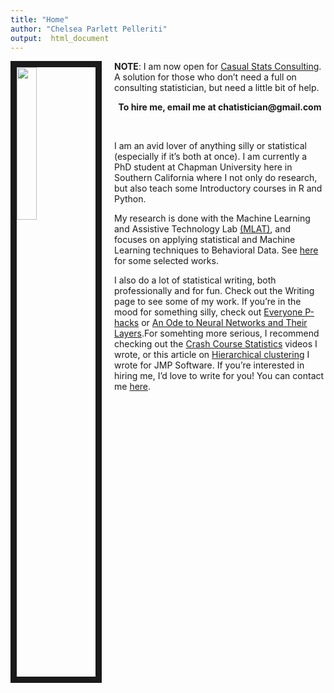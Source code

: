 ```yaml
---
title: "Home"
author: "Chelsea Parlett Pelleriti"
output:  html_document
---
```




<img src="images/me.jpg" style="width:25%; border:10px solid; margin-right: 20px" align="left">

**NOTE**: I am now open for [Casual Stats Consulting](TheChatistician.html). A solution for those who don't need a full on consulting statistician, but need a little bit of help.

<center>
**To hire me, email me at chatistician@gmail.com**
</center>

</br>

I am an avid lover of anything silly or statistical (especially if it's both at once). I am currently a PhD student at Chapman University here in Southern California where I not only do research, but also teach some Introductory courses in R and Python.

My research is done with the Machine Learning and Assistive Technology Lab [(MLAT)](http://mlat.chapman.edu/), and focuses on applying statistical and Machine Learning techniques to Behavioral Data. See [here](https://www.linkedin.com/in/chelseaparlettpelleriti/) for some selected works.

I also do a lot of statistical writing, both professionally and for fun. Check out the Writing page to see some of my work. If you're in the mood for something silly, check out [Everyone P-hacks](https://medium.com/@chelseaparlett/everyone-p-hacks-a-lighthearted-guide-for-new-academics-55f68c9f78cb) or [An Ode to Neural Networks and Their Layers](https://medium.com/@chelseaparlett/one-layer-two-layer-1a2c70e594).For somehting more serious, I recommend checking out the [Crash Course Statistics](https://www.youtube.com/playlist?list=PL8dPuuaLjXtNM_Y-bUAhblSAdWRnmBUcr) videos I wrote, or this article on [Hierarchical clustering](https://community.jmp.com/t5/JMP-Blog/Hierarchical-clustering/ba-p/192425) I wrote for JMP Software. If you're interested in hiring me, I'd love to write for you! You can contact me [here](contact.html).